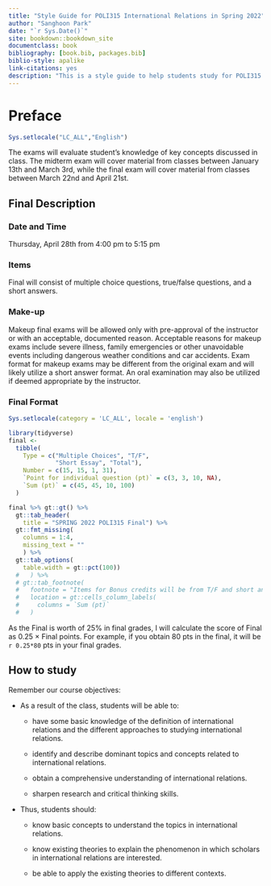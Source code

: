 ```yaml
--- 
title: "Style Guide for POLI315 International Relations in Spring 2022"
author: "Sanghoon Park"
date: "`r Sys.Date()`"
site: bookdown::bookdown_site
documentclass: book
bibliography: [book.bib, packages.bib]
biblio-style: apalike
link-citations: yes
description: "This is a style guide to help students study for POLI315 International Relations in Spring 2022"
---
```

# Preface {-}

```r
Sys.setlocale("LC_ALL","English")
```

The exams will evaluate student's knowledge of key concepts discussed in class. The midterm exam will cover material from classes between January 13th and March 3rd, while the final exam will cover material from classes between March 22nd and April 21st.

## Final Description {-}
### Date and Time {-}

Thursday, April 28th from 4:00 pm to 5:15 pm

### Items {-}

Final will consist of multiple choice questions, true/false questions, and a short answers.

### Make-up {-}

Makeup final exams will be allowed only with pre-approval of the instructor or with an acceptable, documented reason. Acceptable reasons for makeup exams include severe illness, family emergencies or other unavoidable events including dangerous weather conditions and car accidents. Exam format for makeup exams may be different from the original exam and will likely utilize a short answer format. An oral examination may also be utilized if deemed appropriate by the instructor.

### Final Format {-}

```r
Sys.setlocale(category = 'LC_ALL', locale = 'english')
```


```r
library(tidyverse)
final <-
  tibble(
    Type = c("Multiple Choices", "T/F", 
             "Short Essay", "Total"),
    Number = c(15, 15, 1, 31),
    `Point for individual question (pt)` = c(3, 3, 10, NA),
    `Sum (pt)` = c(45, 45, 10, 100)
  )

final %>% gt::gt() %>%
  gt::tab_header(
    title = "SPRING 2022 POLI315 Final") %>%
  gt::fmt_missing(
    columns = 1:4,
    missing_text = ""
    ) %>%
  gt::tab_options(
    table.width = gt::pct(100))
  #   ) %>%
  # gt::tab_footnote(
  #   footnote = "Items for Bonus credits will be from T/F and short answer question, repectively.",
  #   location = gt::cells_column_labels(
  #     columns = `Sum (pt)`
  #   )

```

As the Final is worth of 25% in final grades, I will calculate the score of Final as 0.25 $\times$ Final points. For example, if you obtain 80 pts in the final, it will be `r 0.25*80` pts in your final grades.

## How to study {-}

Remember our course objectives:

+ As a result of the class, students will be able to:

  + have some basic knowledge of the definition of international relations and the different approaches to studying international relations.
  
  + identify and describe dominant topics and concepts related to international relations.
  
  + obtain a comprehensive understanding of international relations.
  
  + sharpen research and critical thinking skills.
  
+ Thus, students should:

  + know basic concepts to understand the topics in international relations.
  
  + know existing theories to explain the phenomenon in which scholars in international relations are interested.
  
  + be able to apply the existing theories to different contexts.